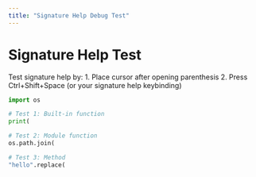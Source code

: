 ```yaml
---
title: "Signature Help Debug Test"
---
```


# Signature Help Test

Test signature help by:
1. Place cursor after opening parenthesis 
2. Press Ctrl+Shift+Space (or your signature help keybinding)

```python
import os

# Test 1: Built-in function
print(

# Test 2: Module function  
os.path.join(

# Test 3: Method
"hello".replace(
``` 